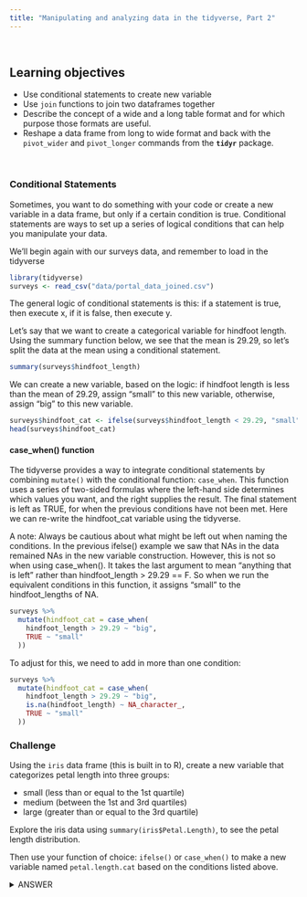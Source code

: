 ```yaml
---
title: "Manipulating and analyzing data in the tidyverse, Part 2"
---
```


<br>
<div class = "blue">
## Learning objectives

* Use conditional statements to create new variable
* Use `join` functions to join two dataframes together
* Describe the concept of a wide and a long table format and for which purpose those formats are useful.
* Reshape a data frame from long to wide format and back with the `pivot_wider` and `pivot_longer` commands from the **`tidyr`** package.

</div>

<br>

### Conditional Statements  

Sometimes, you want to do something with your code or create a new variable in a data frame, but only if a certain condition is true. Conditional statements are ways to set up a series of logical conditions that can help you manipulate your data.

We'll begin again with our surveys data, and remember to load in the tidyverse
```r
library(tidyverse)
surveys <- read_csv("data/portal_data_joined.csv")
```

The general logic of conditional statements is this: if a statement is true, then execute x, if it is false, then execute y.

Let's say that we want to create a categorical variable for hindfoot length. Using the summary function below, we see that the mean is 29.29, so let's split the data at the mean using a conditional statement.

```r
summary(surveys$hindfoot_length)
```

We can create a new variable, based on the logic: if hindfoot length is less than the mean of 29.29, assign "small" to this new variable, otherwise, assign "big" to this new variable.
```r
surveys$hindfoot_cat <- ifelse(surveys$hindfoot_length < 29.29, "small", "big")
head(surveys$hindfoot_cat)
```

#### case_when() function

The tidyverse provides a way to integrate conditional statements by combining `mutate()` with the conditional function: `case_when`. This function uses a series of two-sided formulas where the left-hand side determines which values you want, and the right supplies the result. The final statement is left as TRUE, for when the previous conditions have not been met. Here we can re-write the hindfoot_cat variable using the tidyverse.

A note: Always be cautious about what might be left out when naming the conditions. In the previous ifelse() example we saw that NAs in the data remained NAs in the new variable construction. However, this is not so when using case_when(). It takes the last argument to mean "anything that is left" rather than hindfoot_length > 29.29 == F. So when we run the equivalent conditions in this function, it assigns "small" to the hindfoot_lengths of NA.

```r
surveys %>% 
  mutate(hindfoot_cat = case_when(
    hindfoot_length > 29.29 ~ "big",
    TRUE ~ "small"
  ))
```

To adjust for this, we need to add in more than one condition:

```r
surveys %>% 
  mutate(hindfoot_cat = case_when(
    hindfoot_length > 29.29 ~ "big",
    is.na(hindfoot_length) ~ NA_character_,
    TRUE ~ "small"
  ))
```

<div class = "blue">
### Challenge

Using the `iris` data frame (this is built in to R), create a new variable that categorizes petal length into three groups:  

* small (less than or equal to the 1st quartile)
* medium (between the 1st and 3rd quartiles) 
* large (greater than or equal to the 3rd quartile)  

Explore the iris data using `summary(iris$Petal.Length)`, to see the petal length distribution.

Then use your function of choice: `ifelse()` or `case_when()` to make a new variable named `petal.length.cat` based on the conditions listed above.

<details>
<summary>ANSWER</summary>
```r

iris$petal.length.cat <- ifelse(iris$Petal.Length <= 1.6, "low", 
                          ifelse(iris$Petal.Length > 1.6 & 
                                   iris$Petal.Length < 5.1, "medium",
                           "high"))

iris %>% 
  mutate(
    petal.length.cat = case_when(
      Petal.Length <= 1.6 ~ "small",
      Petal.Length > 1.6 & Petal.Length < 5.1 ~ "medium",
      TRUE ~ "large"
    )
  )


```


### Joining two dataframes 

Often when working with real data, data might be separated in multiple .csvs. The `join` family of dplyr functions can accomplish the task of uniting disparate data frames together rather easily. There are many kind of `join` functions that dplyr offers, and today we are going to cover the most commonly used function `left_join`. 

To learn more about the `join` family of functions, check out this [useful link](https://dplyr.tidyverse.org/reference/join.html). 

Let's read in another dataset. This data set is a record of the tail length of every rodent in our `surveys` dataframe. For some annoying reason, it was recorded on a seperate data sheet. We want to take the tail length data and add it to our surveys dataframe. 

```r
tail <- read_csv("data/tail_length.csv")
```

The `join` functions join dataframes together based on shared columns between the two data frames. Luckily, both our `surveys` dataframe and our new `tail_length` data frame both have the column `record_id`. Let's double check that our record_id columns in the two data frames are the same by using the `summary` function. 

```r
summary(surveys$record_id) #just summarize the record_id column by using the $ operator 

summary(tail$record_id)
```

Looks like all those values are identical. Awesome! Let's join the dataframes together. 

The basic structure of a `join` looks like this:

`join_type(FirstTable, SecondTable, by=columnTojoinBy)`

#### There are many different kinds of join types:

- `inner_join` will return all the rows from Table A that has *matching values* in Table B, and all the columns from both Table A and B

- `left_join` returns all the rows from Table A with all the columns from both A and B. Rows in Table A that have no match in Table B will return NAs

- `right_join` returns all the rows from Table B and all the columns from table A and B. Rows in Table B that have no match in Table A will return NAs. 

- `full_join` returns all the rows and all the columns from Table A and Table B. Where there are no matching values, returns NA for the one that is missing. 

For our data we are going to use a `left_join`. We want all the rows from the `survey` data frame, and we want all the columns from both data frames to be in our new data frame. 

```r

surveys_joined <- left_join(surveys, tail, by = "record_id")

```

If we don't include the `by = ` argument, the default is to join by all the variables with common names across the two data frames. 

We could also add our tail data to a dataframe that you create within your R project. Let's say we were just interested in adding the tail length data to the species "NL". 

First, we have to create a dataframe that just has species = NL, and then we have to join that data frame with our `tail` dataframe.

```r
NL_data <- surveys %>% 
  filter(species_id == "NL") #filter to just the species NL

NL_data <- left_join(NL_data, tail, by = "record_id") #a new column called tail_length was added
```

As you can see, even with a lot of `record_id` missing, the `left_join` function will still join the dataframes together based on shared values. 

### Reshaping with pivot functions

In the 
<span style="background:yellow">[spreadsheet lesson](http://www.datacarpentry.org/spreadsheet-ecology-lesson/01-format-data/)</span> we discussed how to 
structure our data leading to the four rules defining a tidy dataset:

1. Each variable has its own column
2. Each observation has its own row
3. Each value must have its own cell
4. Each type of observational unit forms a table

Here we examine the fourth rule: Each type of observational unit forms a table.

In `surveys` , the rows of `surveys` contain the values of variables associated
with each record (the unit), values such the weight or sex of each animal 
associated with each record. What if instead of comparing records, we 
wanted to compare the different mean weight of each species between plots? (Ignoring `plot_type` for simplicity).

We'd need to create a new table where each row (the unit) is comprise of values of variables associated with each plot. In practical terms this means the values
of the species in `genus` would become the names of column variables and the cells would contain the values of the mean weight observed on each plot.

Having created a new table, it is therefore straightforward to explore the 
relationship between the weight of different species within, and between, the
plots. The key point here is that we are still following a tidy data structure,
but we have **reshaped** the data according to the observations of interest:
average species weight per plot instead of recordings per date.

The opposite transformation would be to transform column names into values of
a variable.

We can do both these of transformations with two new `tidyr` functions, `pivot_longer()` and `pivot_wider()`.

#### `pivot_wider`

`pivot_wider()` widens data by *increasing* the number of columns and *decreasing* the number of rows. It takes three main arguments:

1. the data
2. `names_from` the name of the column you'd like to spread out
3. `values_from` the data you want to fill all your new columns with 

Let's try an example using our surveys data frame. Let's pretend we are interested in what the mean weight is for each species in each plot. How would we create a dataframe that would tell us that information? 

First, we need to calculate the mean weight for each species in each plot:
```r
surveys_mz <- surveys %>% 
  filter(!is.na(weight)) %>% 
  group_by(genus, plot_id) %>% 
  summarize(mean_weight = mean(weight)) 

str(surveys_mz) #let's take a look at the data

```
In `surveys_mz` there are 196 rows and 3 columns. Using `pivot_wider` we are going to *increase* the number of columns and *decrease* the number of rows. We want each row to signify a single genus, with their mean weight listed for each plot id. How many rows do we want our final data frame to have?

```r

unique(surveys_mz$genus) #lists every unique genus in surveys_mz

n_distinct(surveys_mz$genus) #another way to look at the number of distinct genera

```
There are 10 unique genera, so we want to create a data frame with just 10 rows. How many columns would we want? Since we want each column to be a distinct plot id, our number of columns should equal our number of plot ids. 
```r
n_distinct(surveys_mz$plot_id)
```
Alright, so we want a data frame with 10 rows and 24 columns. `pivot_wider` can do the job! 
```r
wide_survey <- surveys_mz %>% pivot_wider(names_from = "plot_id", values_from =  "mean_weight")

head(wide_survey)
```

#### `pivot_longer`

`pivot_longer` lengthens data by *increasing* the number of rows and *decreasing* the number of columns. This function takes 4 main arguments: 

1. the data 
2. `cols`, the column(s) to be pivoted (or to ignore)
3. `names_to` the name of the new column you'll create to put the column names in
4. `values_to` the name of the new column to put the column values in

![pivot_longer figure](img/pivot_longer.JPG)

Let's pretend that we got sent the dataset we just created (`wide_survey`) and we want to reshape it to be in a long format. We can easily do that using `pivot_longer`

```r
#cols = columns to be pivoted. Here we want to pivot all the plot_id columns, except the colum "genus"
#names_to = the name of the new column we created from the `cols` argument 
#values_to = the name of the new column we will put our values in

surveys_long <- wide_survey %>% pivot_longer(col = -genus, names_to = "plot_id", values_to = "mean_weight")

```
This data set should look just like `surveys_mz`. But this one is 240 rows, and `surveys_mz` is 196 rows. What's going on? 

```r
View(surveys_long)
```

Looks like all the NAs are included in this data set. This is always going to happen when moving between `pivot_longer` and `pivot_wider`, but is actually a useful way to balance out a dataset so every replicate has the same composition.  Luckily, we now know how to remove the NAs if we want! 
```r
surveys_long <- surveys_long %>% 
  filter(!is.na(mean_weight)) #now 196 rows
```

`pivot_wider` and `pivot_longer` are both new additions to the `tidyverse` which means there are some cool new blog posts detailing all their abilities. If you'd like to read more about this group of functions, check out these links:

- [Blog post by Burno Rodrigues](https://www.brodrigues.co/blog/2019-03-20-pivot/)
- [tidyr's vignette](https://tidyr.tidyverse.org/dev/articles/pivot.html)
- [Hiroaki Yutani's slides](https://speakerdeck.com/yutannihilation/a-graphical-introduction-to-tidyrs-pivot-star?slide=1)

<div class = "blue">
### Challenge

1. Use `pivot_wider` on the `surveys` data frame with `year` as columns, `plot_id` as rows, and the number of genera per plot as the values. You will need to summarize before
  reshaping, and use the function `n_distinct()` to get the number of unique
  genera within a particular chunk of data. It's a powerful function! See `?n_distinct` for more.
2. The `surveys` data set has two measurement columns: `hindfoot_length` and `weight`.  This makes it
   difficult to do things like look at the relationship between mean values of
   each measurement per year in different plot types. Let's walk through a
   common solution for this type of problem. First, use `pivot_longer()` to create a
    dataset where we have a new column called `measurement` and a
   `value` column that takes on the value of either `hindfoot_length` or
   `weight`. *Hint*: You'll need to specify which columns are being selected to make longer.
3. With this new data set, calculate the average of each
   `measurement` in each `year` for each different `plot_type`. Then
   use `pivot_wider()` to get them into a data set with a column for `hindfoot_length` and
   `weight`. *Hint*: You only need to specify the `names_from =` and `values_from =`
    columns

<details>
<summary>ANSWER</summary>   
```r
## Answer 1
q1 <- surveys %>%
  group_by(plot_id, year) %>%
  summarize(n_genera = n_distinct(genus)) %>%
  pivot_wider(names_from = "year", values_from = "n_genera")

head(q1)

## Answer 2
q2 <- surveys %>%
  pivot_longer(cols = c("hindfoot_length", "weight"), names_to = "measurement_type", values_to = "value")

#cols = columns we want to manipulate 
#names_to = name of new column
#values_to = the values we want to fill our new column with (here we already told the function that we were intersted in hindfoot_length and weight, so it will automatically fill our new column, which we named "values", with those numbers.)

## Answer 3
q3 <- q2 %>% 
  group_by(year, measurement_type, plot_type) %>% 
  summarize(mean_value = mean(value, na.rm=TRUE)) %>% 
  pivot_wider(names_from = "measurement_type", values_from = "mean_value")
```
 </details>
</div>
<br>

## Exporting data

Now that you have learned how to use **`dplyr`** to extract information from
or summarize your raw data, you may want to export these new datasets to share
them with your collaborators or for archival.

Similar to the `read_csv()` function used for reading CSV files into R, there is
a `write_csv()` function that generates CSV files from data frames.

Before using `write_csv()`, we are going to create a new folder, `data_output`,
in our working directory that will store this generated dataset. We don't want
to write generated datasets in the same directory as our raw data. It's good
practice to keep them separate. The `data` folder should only contain the raw,
unaltered data, and should be left alone to make sure we don't delete or modify
it. In contrast, our script will generate the contents of the `data_output`
directory, so even if the files it contains are deleted, we can always
re-generate them.

 - Type in `write_` and hit TAB. Scroll down and take a look at the many options that exist for writing out data in R. Use the F1 key on any of these options to read more about how to use it.
 
